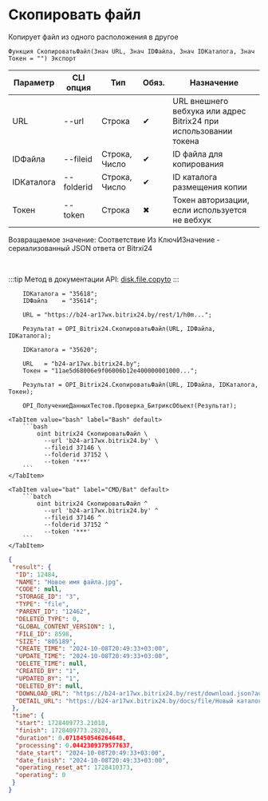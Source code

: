 ﻿---
sidebar_position: 8
description: Скопировать файл и другие функции для работы с Bitrix24 в Открытом пакете интеграций - бесплатной open-source библиотеке интеграций для 1С:Предприятие 8, OneScript и CLI
keywords: [1C, 1С, 1С:Предприятие, 1С:Предприятие 8.3, API, Интеграция, Сервисы, Обмен, OneScript, CLI, Bitrix24]
---


# Скопировать файл
 Копирует файл из одного расположения в другое



`Функция СкопироватьФайл(Знач URL, Знач IDФайла, Знач IDКаталога, Знач Токен = "") Экспорт`

  | Параметр | CLI опция | Тип | Обяз. | Назначение |
  |-|-|-|-|-|
  | URL | --url | Строка | &#x2714; | URL внешнего вебхука или адрес Bitrix24 при использовании токена |
  | IDФайла | --fileid | Строка, Число | &#x2714; | ID файла для копирования |
  | IDКаталога | --folderid | Строка, Число | &#x2714; | ID каталога размещения копии |
  | Токен | --token | Строка | &#x2716; | Токен авторизации, если используется не вебхук |

  
  Возвращаемое значение:   Соответствие Из КлючИЗначение - сериализованный JSON ответа от Bitrxi24

<br/>

:::tip
Метод в документации API: [disk.file.copyto](https://dev.1c-bitrix.ru/rest_help/disk/file/disk_file_copyto.php)
:::
<br/>



```bsl title="Пример использования для 1С:Предприятие/OneScript"
    IDКаталога = "35618";
    IDФайла    = "35614";

    URL = "https://b24-ar17wx.bitrix24.by/rest/1/h0m...";

    Результат = OPI_Bitrix24.СкопироватьФайл(URL, IDФайла, IDКаталога);

    IDКаталога = "35620";

    URL   = "b24-ar17wx.bitrix24.by";
    Токен = "11ae5d68006e9f06006b12e400000001000...";

    Результат = OPI_Bitrix24.СкопироватьФайл(URL, IDФайла, IDКаталога, Токен);

    OPI_ПолучениеДанныхТестов.Проверка_БитриксОбъект(Результат);
```
    

 <Tabs>
  
    <TabItem value="bash" label="Bash" default>
        ```bash
            oint bitrix24 СкопироватьФайл \
              --url 'b24-ar17wx.bitrix24.by' \
              --fileid 37146 \
              --folderid 37152 \
              --token '***'
        ```
    </TabItem>
  
    <TabItem value="bat" label="CMD/Bat" default>
        ```batch
            oint bitrix24 СкопироватьФайл ^
              --url 'b24-ar17wx.bitrix24.by' ^
              --fileid 37146 ^
              --folderid 37152 ^
              --token '***'
        ```
    </TabItem>
</Tabs>


```json title="Результат"
{
 "result": {
  "ID": 12484,
  "NAME": "Новое имя файла.jpg",
  "CODE": null,
  "STORAGE_ID": "3",
  "TYPE": "file",
  "PARENT_ID": "12462",
  "DELETED_TYPE": 0,
  "GLOBAL_CONTENT_VERSION": 1,
  "FILE_ID": 8598,
  "SIZE": "805189",
  "CREATE_TIME": "2024-10-08T20:49:33+03:00",
  "UPDATE_TIME": "2024-10-08T20:49:33+03:00",
  "DELETE_TIME": null,
  "CREATED_BY": "1",
  "UPDATED_BY": "1",
  "DELETED_BY": null,
  "DOWNLOAD_URL": "https://b24-ar17wx.bitrix24.by/rest/download.json?auth=717e0567006e9f06006b12e400000001000007c2ebc8f80264531d4fc09a27052a7fe2&token=disk%7CaWQ9MTI0ODQmXz1uNkFDQjEzNnJuQmdUTTkxNlpZZzE4N1EyZUdYdE5JMg%3D%3D%7CImRvd25sb2FkfGRpc2t8YVdROU1USTBPRFFtWHoxdU5rRkRRakV6Tm5KdVFtZFVUVGt4TmxwWlp6RTROMUV5WlVkWWRFNUpNZz09fDcxN2UwNTY3MDA2ZTlmMDYwMDZiMTJlNDAwMDAwMDAxMDAwMDA3YzJlYmM4ZjgwMjY0NTMxZDRmYzA5YTI3MDUyYTdmZTIi.ZeAHzFtTcRsIkgtqey2s0t5x8%2BFVRBLsOfNdWxq%2FnVs%3D",
  "DETAIL_URL": "https://b24-ar17wx.bitrix24.by/docs/file/Новый каталог/Новое имя файла.jpg"
 },
 "time": {
  "start": 1728409773.21018,
  "finish": 1728409773.28203,
  "duration": 0.0718450546264648,
  "processing": 0.0442309379577637,
  "date_start": "2024-10-08T20:49:33+03:00",
  "date_finish": "2024-10-08T20:49:33+03:00",
  "operating_reset_at": 1728410373,
  "operating": 0
 }
}
```
